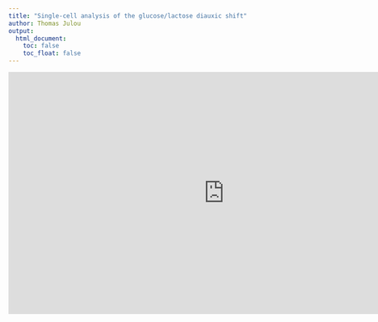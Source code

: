 ```yaml
---
title: "Single-cell analysis of the glucose/lactose diauxic shift"
author: Thomas Julou
output:
  html_document:
    toc: false
    toc_float: false
---
```


<iframe width="853" height="480" src="https://www.youtube.com/embed/2Tznm868fmc?rel=0" frameborder="0" allowfullscreen></iframe>
